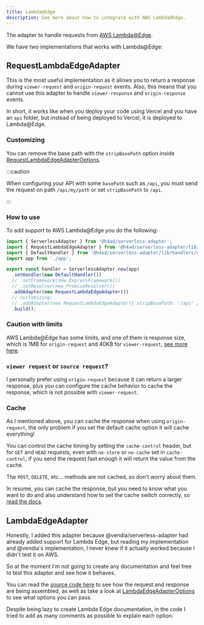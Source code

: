 ---
title: Lambda@Edge
description: See more about how to integrate with AWS Lambda@Edge.
---

The adapter to handle requests from [AWS Lambda@Edge](https://docs.aws.amazon.com/AmazonCloudFront/latest/DeveloperGuide/lambda-at-the-edge.html).

We have two implementations that works with Lambda@Edge:

## RequestLambdaEdgeAdapter

This is the most useful implementation as it allows you to return a response during `viewer-request` and `origin-request` events.
Also, this means that you cannot use this adapter to handle `viewer-response` and `origin-response` events.

In short, it works like when you deploy your code using Vercel and you have an `api` folder, but instead of being deployed to Vercel, it is deployed to Lambda@Edge.

### Customizing

You can remove the base path with the `stripBasePath` option inside [RequestLambdaEdgeAdapterOptions](/docs/api/Adapters/AWS/RequestLambdaEdgeAdapter/RequestLambdaEdgeAdapterOptions).

:::caution

When configuring your API with some `basePath` such as `/api`, you must send the request on path `/api/my/path` or set `stripBasePath` to `/api`.

:::

### How to use

To add support to AWS Lambda@Edge you do the following:

```ts title="index.ts"
import { ServerlessAdapter } from '@h4ad/serverless-adapter';
import { RequestLambdaEdgeAdapter } from '@h4ad/serverless-adapter/lib/adapters/aws';
import { DefaultHandler } from '@h4ad/serverless-adapter/lib/handlers/default';
import app from './app';

export const handler = ServerlessAdapter.new(app)
  .setHandler(new DefaultHandler())
  // .setFramework(new ExpressFramework())
  // .setResolver(new PromiseResolver())
  .addAdapter(new RequestLambdaEdgeAdapter())
  // customizing:
  // .addAdapter(new RequestLambdaEdgeAdapter({ stripBasePath: '/api' }))
  .build();
```

### Caution with limits

AWS Lambda@Edge has some limits, and one of them is response size, which is 1MB for `origin-request` and 40KB for `viewer-request`, [see more here](https://docs.aws.amazon.com/AmazonCloudFront/latest/DeveloperGuide/edge-functions-restrictions.html).

### `viewer request` or `source request`?

I personally prefer using `origin-request` because it can return a larger response, plus you can configure the cache behavior to cache the response, which is not possible with `viewer-request`.

### Cache

As I mentioned above, you can cache the response when using `origin-request`, the only problem if you set the default cache option it will cache everything!

You can control the cache timing by setting the `cache-control` header, but for `GET` and `HEAD` requests, even with `no-store` or `no-cache` set in `cache-control`, if you send the request fast enough it will return the value from the cache.

The `POST`, `DELETE`, etc... methods are not cached, so don't worry about them.

In resume, you can cache the response, but you need to know what you want to do and also understand how to set the cache switch correctly, so [read the docs](https://docs.aws.amazon.com/AmazonCloudFront/latest/DeveloperGuide/ConfiguringCaching.html).

## LambdaEdgeAdapter

Honestly, I added this adapter because @vendia/serverless-adapter had already added support for Lambda Edge, but reading my implementation and @vendia's implementation, I never knew if it actually worked because I didn't test it on AWS.

So at the moment I'm not going to create any documentation and feel free to test this adapter and see how it behaves.

You can read the [source code here](https://github.com/H4ad/serverless-adapter/blob/main/src/adapters/aws/lambda-edge.adapter.ts) to see how the request and response are being assembled, as well as take a look at [LambdaEdgeAdapterOptions](/docs/api/Adapters/AWS/LambdaEdgeAdapter/LambdaEdgeAdapterOptions) to see what options you can pass.

Despite being lazy to create Lambda Edge documentation, in the code I tried to add as many comments as possible to explain each option.
